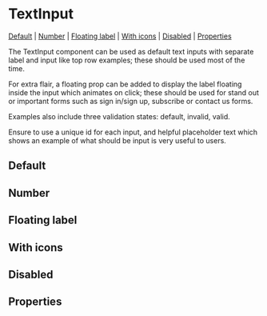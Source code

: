 
<Meta of={stories} />

# TextInput

[Default](#default) | [Number](#number) | [Floating label](#floating-label) | [With icons](#with-icons) | [Disabled](#disabled) | [Properties](#properties)

The TextInput component can be used as default text inputs with separate label and input like top row examples; these should be used most of the time.

For extra flair, a floating prop can be added to display the label floating inside the input which animates on click; these should be used for stand out or important forms such as sign in/sign up, subscribe or contact us forms.

Examples also include three validation states: default, invalid, valid.

Ensure to use a unique id for each input, and helpful placeholder text which shows an example of what should be input is very useful to users.

## Default

<Canvas>
  <Story id="components-textinput--default-text-input" />
</Canvas>

## Number

<Canvas>
  <Story id="components-textinput--number" />
</Canvas>

## Floating label

<Canvas>
  <Story id="components-textinput--floating-label" />
</Canvas>

## With icons

<Canvas>
  <Story id="components-textinput--with-icons" />
</Canvas>

## Disabled

<Canvas>
  <Story id="components-textinput--disabled" />
</Canvas>

## Properties

<Controls />
